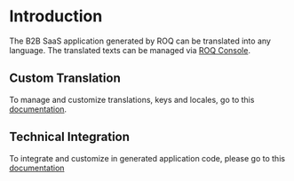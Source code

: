 
# Introduction

The B2B SaaS application generated by ROQ can be translated into any language. The translated texts can be managed via [ROQ Console](https://console.roq.tech).

## Custom Translation

To manage and customize translations, keys and locales, go to this [documentation](/translations/custom-translations).

## Technical Integration

To integrate and customize in generated application code, please go to this [documentation](/translations/technical-integration)